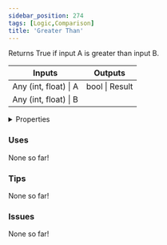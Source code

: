 ```yaml
---
sidebar_position: 274
tags: [Logic,Comparison]
title: 'Greater Than'
---
```


Returns True if input A is greater than input B.



<IChip uuid="110c29b1-ac90-4a71-b3c0-53372aa134bc"/>

<table><thead><tr><th>Inputs</th><th>Outputs</th></tr></thead><tbody><tr><td>Any (int, float) | A</td><td>bool | Result</td></tr><tr><td>Any (int, float) | B</td><td /></tr></tbody></table>

<details>
  <summary>Properties</summary>
  <div>
    <div>
    <table>
      <tbody>
        <tr>
          <td>Is beta required?</td>
          <td>No</td>
        </tr>
        <tr>
          <td>Is chip a trolling risk?</td>
          <td>No</td>
        </tr>
        <tr>
          <td>Is chip a role assignment risk?</td>
          <td>No</td>
        </tr>
        <tr>
          <td>Chip UUID</td>
          <td>110c29b1-ac90-4a71-b3c0-53372aa134bc</td>
        </tr>
        <tr>
          <td>Room availability</td>
          <td>Available everywhere</td>
        </tr>
      </tbody>
    </table>
    </div>
  </div>
</details>

### Uses

None so far!

### Tips

None so far!

### Issues

None so far!